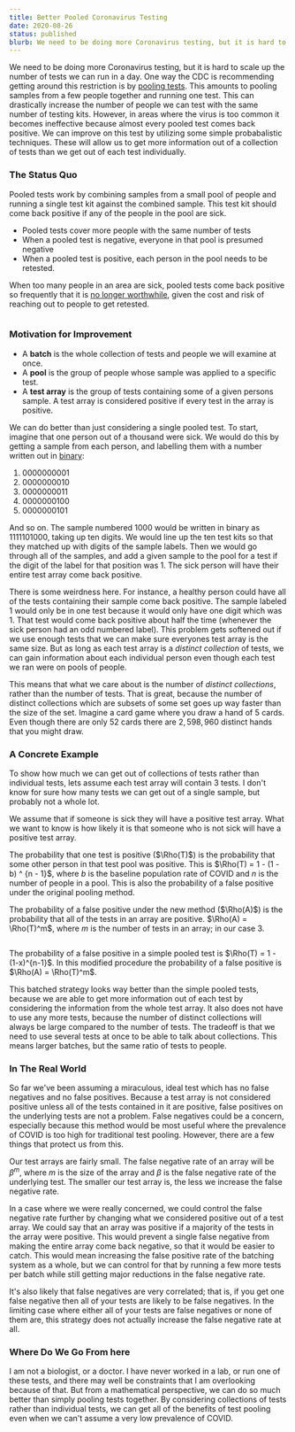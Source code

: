 ```yaml
---
title: Better Pooled Coronavirus Testing
date: 2020-08-26
status: published
blurb: We need to be doing more Coronavirus testing, but it is hard to scale up the number of tests we can run in a day. One way the CDC is recommending getting around this restriction is by pooling tests.
---
```

<script>
  // https://github.com/pngwn/MDsveX/issues/76
  // problems in mdsvex make katex processing a bear.
  // defining n avoids a parse error, but n is never used.
  const n = null;
</script>
<style>
  div.centered {
    display: flex;
    justify-content: center;
    overflow-x: auto;
  }
</style>

We need to be doing more Coronavirus testing, but it is hard to scale up the number of tests we can run in a day. One way the CDC is recommending getting around this restriction is by [pooling tests](https://www.cdc.gov/coronavirus/2019-ncov/lab/pooling-procedures.html). This amounts to pooling samples from a few people together and running one test. This can drastically increase the number of people we can test with the same number of testing kits. However, in areas where the virus is too common it becomes ineffective because almost every pooled test comes back positive. We can improve on this test by utilizing some simple probabalistic techniques. These will allow us to get more information out of a collection of tests than we get out of each test individually.

### The Status Quo

Pooled tests work by combining samples from a small pool of people and running a single test kit against the combined sample. This test kit should come back positive if any of the people in the pool are sick.

- Pooled tests cover more people with the same number of tests
- When a pooled test is negative, everyone in that pool is presumed negative
- When a pooled test is positive, each person in the pool needs to be retested.

When too many people in an area are sick, pooled tests come back positive so frequently that it is [no longer worthwhile](https://www.nytimes.com/2020/08/18/health/coronavirus-pool-testing.html), given the cost and risk of reaching out to people to get retested.

<div class="centered">
  <VegaLite
    spec={{
      description:
        "When more people in the population are sick, pooled tests come back positive far too frequently.",
      width: 400,
      height: 200,
      data: {
        sequence: {
          start: 0,
          stop: 16.1,
          step: 0.1,
          as: "percent",
        },
      },
      transform: [
        {
          calculate: "[5,10,25]",
          as: "pool_size",
        },
        {
          flatten: ["pool_size"],
        },
        {
          calculate:
            "100-pow((100-datum.percent)/100, datum.pool_size-1) * 100",
          as: "ppr",
        },
      ],
      mark: "line",
      encoding: {
        x: {
          field: "percent",
          type: "quantitative",
          title: "Percentage of the Population with COVID",
        },
        y: {
          title: "False Positive Rate",
          field: "ppr",
          type: "quantitative",
        },
        color: {
          title: "Pool Size",
          field: "pool_size",
          type: "nominal",
        },
      },
    }}
  />
</div>

### Motivation for Improvement

- A **batch** is the whole collection of tests and people we will examine at once.
- A **pool** is the group of people whose sample was applied to a specific test.
- A **test array** is the group of tests containing some of a given persons sample. A test array is considered positive if every test in the array is positive.

We can do better than just considering a single pooled test. To start, imagine that one person out of a thousand were sick. We would do this by getting a sample from each person, and labelling them with a number written out in [binary](https://en.wikipedia.org/wiki/Binary_number#Counting_in_binary):

1. $0000000001$
2. $0000000010$
3. $0000000011$
4. $0000000100$
5. $0000000101$

And so on. The sample numbered 1000 would be written in binary as $1111101000$, taking up ten digits. We would line up the ten test kits so that they matched up with digits of the sample labels. Then we would go through all of the samples, and add a given sample to the pool for a test if the digit of the label for that position was 1. The sick person will have their entire test array come back positive.

There is some weirdness here. For instance, a healthy person could have all of the tests containing their sample come back positive. The sample labeled $1$ would only be in one test because it would only have one digit which was $1$. That test would come back positive about half the time (whenever the sick person had an odd numbered label). This problem gets softened out if we use enough tests that we can make sure everyones test array is the same size. But as long as each test array is a _distinct collection_ of tests, we can gain information about each individual person even though each test we ran were on pools of people.

This means that what we care about is the number of _distinct collections_, rather than the number of tests. That is great, because the number of distinct collections which are subsets of some set goes up way faster than the size of the set. Imagine a card game where you draw a hand of 5 cards. Even though there are only $52$ cards there are $2,598,960$ distinct hands that you might draw.

### A Concrete Example

To show how much we can get out of collections of tests rather than individual tests, lets assume each test array will contain 3 tests. I don't know for sure how many tests we can get out of a single sample, but probably not a whole lot.

We assume that if someone is sick they will have a positive test array. What we want to know is how likely it is that someone who is not sick will have a positive test array.

The probability that one test is positive ($\Rho(T)$) is the probability that some other person in that test pool was positive. This is $\Rho(T) = 1 - (1 - b) ^ {n - 1}$, where $b$ is the baseline population rate of COVID and $n$ is the number of people in a pool. This is also the probability of a false positive under the original pooling method.

The probability of a false positive under the new method ($\Rho(A)$) is the probability that all of the tests in an array are positive. $\Rho(A) = \Rho(T)^m$, where $m$ is the number of tests in an array; in our case 3.

<div class="centered">
  <VegaLite
    spec={{
  "$schema": "https://vega.github.io/schema/vega-lite/v4.json",
  "description":
    "The false positive rate of the improved testing is significantly lower than with simply pooled tests.",
  "data": {
    "sequence": { "start": 0, "stop": 16.1, "step": 0.1, "as": "percent" }
  },
  "transform": [
    { "calculate": "[5,10,25]", "as": "pool_size" },
    { "flatten": ["pool_size"] },
    { "calculate": "3", "as": "array_size" },
    {
      "calculate":
        "100-pow((100-datum.percent)/100, datum.pool_size - 1) * 100",
      "as": "P(T)"
    },
    {
      "calculate": "(pow(datum['P(T)'] / 100, datum.array_size))*100",
      "as": "P(A)"
    }
  ],
  "hconcat": [
    {
      "mark": "line",
      "encoding": {
        "x": {
          "field": "percent",
          "type": "quantitative",
          "title": "Percentage of the Population with COVID"
        },
        "y": {
          "field": "P(T)",
          "type": "quantitative"
        },
        "color": {
          "field": "pool_size",
          "title": "Pool Size",
          "type": "nominal"
        }
      }
    },
    {
      "mark": "line",
      "encoding": {
        "x": {
          "field": "percent",
          "type": "quantitative",
          "title": "Percentage of the Population with COVID"
        },
        "y": {
          "field": "P(A)",
          "type": "quantitative"
        },
        "color": {
          "field": "pool_size",
          "title": "Pool Size",
          "type": "nominal"
        }
      }
    }
  ]
}}
  />
</div>

The probability of a false positive in a simple pooled test is $\Rho(T) = 1 - (1-x)^{n-1}$. In this modified procedure the probability of a false positive is $\Rho(A) = \Rho(T)^m$.

This batched strategy looks way better than the simple pooled tests, because we are able to get more information out of each test by considering the information from the whole test array. It also does not have to use any more tests, because the number of distinct collections will always be large compared to the number of tests. The tradeoff is that we need to use several tests at once to be able to talk about collections. This means larger batches, but the same ratio of tests to people.

### In The Real World

So far we've been assuming a miraculous, ideal test which has no false negatives and no false positives. Because a test array is not considered positive unless all of the tests contained in it are positive, false positives on the underlying tests are not a problem. False negatives could be a concern, especially because this method would be most useful where the prevalence of COVID is too high for traditional test pooling. However, there are a few things that protect us from this.

Our test arrays are fairly small. The false negative rate of an array will be $\beta^m$, where $m$ is the size of the array and $\beta$ is the false negative rate of the underlying test. The smaller our test array is, the less we increase the false negative rate.

In a case where we were really concerned, we could control the false negative rate further by changing what we considered positive out of a test array. We could say that an array was positive if a majority of the tests in the array were positive. This would prevent a single false negative from making the entire array come back negative, so that it would be easier to catch. This would mean increasing the false positive rate of the batching system as a whole, but we can control for that by running a few more tests per batch while still getting major reductions in the false negative rate.

It's also likely that false negatives are very correlated; that is, if you get one false negative then all of your tests are likely to be false negatives. In the limiting case where either all of your tests are false negatives or none of them are, this strategy does not actually increase the false negative rate at all.

### Where Do We Go From here

I am not a biologist, or a doctor. I have never worked in a lab, or run one of these tests, and there may well be constraints that I am overlooking because of that. But from a mathematical perspective, we can do so much better than simply pooling tests together. By considering collections of tests rather than individual tests, we can get all of the benefits of test pooling even when we can't assume a very low prevalence of COVID.